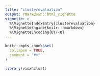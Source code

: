 ```yaml
---
title: "clusterevaluation"
output: rmarkdown::html_vignette
vignette: >
  %\VignetteIndexEntry{clusterevaluation}
  %\VignetteEngine{knitr::rmarkdown}
  %\VignetteEncoding{UTF-8}
---
```


```r
knitr::opts_chunk$set(
  collapse = TRUE,
  comment = "#>"
)
```

```r
library(visxhclust)
```
